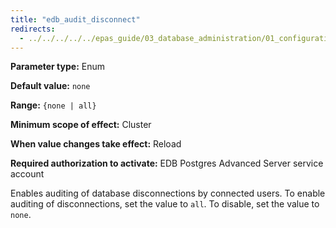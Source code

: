 ```yaml
---
title: "edb_audit_disconnect"
redirects:
  - ../../../../../epas_guide/03_database_administration/01_configuration_parameters/03_configuration_parameters_by_functionality/07_auditing_settings/08_edb_audit_disconnect #generated for docs/epas/reorg-role-use-case-mode
---
```


<div id="edb_audit_disconnect" class="registered_link"></div>

**Parameter type:** Enum

**Default value:** `none`

**Range:** `{none | all}`

**Minimum scope of effect:** Cluster

**When value changes take effect:** Reload

**Required authorization to activate:** EDB Postgres Advanced Server service account

Enables auditing of database disconnections by connected users. To enable auditing of disconnections, set the value to `all`. To disable, set the value to `none`.
